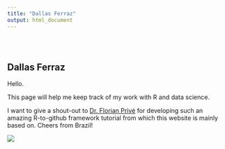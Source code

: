 ```yaml
---
title: "Dallas Ferraz"
output: html_document
---
```


<style type="text/css">
.title {
  display: none;
}

#getting-started img {
  margin-right: 10px;
}

</style>

<div class="row" style="padding-top: 30px;">
<div class="col-sm-6">

# **Dallas Ferraz**

Hello.

This page will help me keep track of my work with R and data science.

I want to give a shout-out to [Dr. Florian Privé](https://crumplab.github.io/LabJournalWebsite/index.html) for developing such an amazing R-to-github framework tutorial from which this website is mainly based on. Cheers from Brazil!

</div>
<div class="col-sm-6">

<a href = "https://www.r-project.org">
![](images/rlogo.jpg)
</a>
</div>
